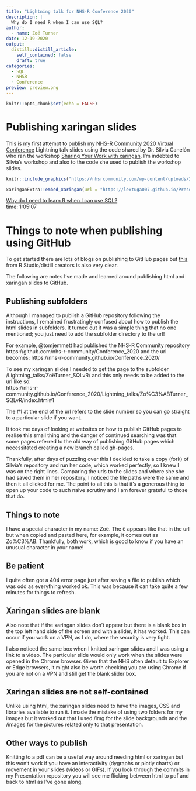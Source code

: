 ```yaml
---
title: "Lightning talk for NHS-R Conference 2020"
description: |
  Why do I need R when I can use SQL?
author:
  - name: Zoë Turner
date: 12-19-2020
output:
  distill::distill_article:
    self_contained: false
    draft: true
categories:
  - SQL
  - NHSR
  - Conference
preview: preview.png  
---
```



```r
knitr::opts_chunk$set(echo = FALSE)
```


# Publishing xaringan slides

This is my first attempt to publish my [NHS-R Community](https://nhsrcommunity.com/about/) [2020 Virtual Conference](https://nhsrcommunity.com/nhsr-conference-2020/) Lightning talk slides using the code shared by Dr. Silvia Canelón who ran the workshop [Sharing Your Work with xaringan](https://bit.ly/xaringan-nhsr). I'm indebted to Silvia's workshop and also to the code she used to publish the workshop slides.

<aside>
```r
knitr::include_graphics("https://nhsrcommunity.com/wp-content/uploads/2018/02/logo.png")

```
</aside>


```r
xaringanExtra::embed_xaringan(url = "https://lextuga007.github.io/Presentations/nhsr-conference-2020/SQLRTalk.html#1", ratio = "16:9")
```


<aside>
[Why do I need to learn R when I can use SQL?](https://www.youtube.com/watch?v=5eEaAxeDFRE) </br> time: 1:05:07
</aside>

# Things to note when publishing using GitHub

To get started there are lots of blogs on publishing to GitHub pages but [this](https://rstudio.github.io/distill/publish_website.html) from R Studio/distill creators is also very clear.

The following are notes I've made and learned around publishing html and xaringan slides to GitHub.

## Publishing subfolders

Although I managed to publish a GitHub repository following the instructions, I remained frustratingly confused about how to publish the html slides in subfolders. It turned out it was a simple thing that no one mentioned; you just need to add the subfolder directory to the url! 

For example, @tomjemmett had published the NHS-R Community repository https://github.com/nhs-r-community/Conference_2020 and the url becomes: https://nhs-r-community.github.io/Conference_2020/ 

To see my xaringan slides I needed to get the page to the subfolder /Lightning_talks/ZoëTurner_SQLvR/ and this only needs to be added to the url like so: </br>
https://nhs-r-community.github.io/Conference_2020/Lightning_talks/Zo%C3%ABTurner_SQLvR/index.html#1

The #1 at the end of the url refers to the slide number so you can go straight to a particular slide if you want.

It took me days of looking at websites on how to publish GitHub pages to realise this small thing and the danger of continued searching was that some pages referred to the old way of publishing GitHub pages which necessitated creating a new branch called gh-pages. 

Thankfully, after  days of puzzling over this I decided to take a copy (fork) of Silvia's repository and run her code, which worked perfectly, so I knew I was on the right lines. Comparing the urls to the slides and where she she had saved them in her repository, I  noticed the file paths were the same and then it all clicked for me. The point to all this is that it's a generous thing to open up your code to such naive scrutiny and I am forever grateful to those that do.

## Things to note

I have a special character in my name: Zoë. The ë appears like that in the url but when copied and pasted here, for example, it comes out as Zo%C3%AB. Thankfully, both work, which is good to know if you have an unusual character in your name!

## Be patient

I quite often got a 404 error page just after saving a file to publish which was odd as everything worked ok. This was because it can take quite a few minutes for things to refresh.

## Xaringan slides are blank

Also note that if the xaringan slides don't appear but there is a blank box in the top left hand side of the screen and with a slider, it has worked. This can occur if you work on a VPN, as I do, where the security is very tight.

I also noticed the same box when I knitted xaringan slides and I was using a link to a video. The particular slide would only work when the slides were opened in the Chrome browser. Given that the NHS often default to Explorer or Edge browsers, it might also be worth checking you are using Chrome if you are not on a VPN and still get the blank slider box.

## Xaringan slides are not self-contained

Unlike using html, the xaringan slides need to have the images, CSS and libraries available to run it. I made the mistake of using two folders for my images but it worked out that I used /img for the slide backgrounds and the /images for the pictures related only to that presentation. 

## Other ways to publish

Knitting to a pdf can be a useful way around needing html or xaringan but this won't work if you have an interactivity (dygraphs or plotly charts) or movement in your slides (videos or GIFs). If you look through the commits in my Presentation repository you will see me flicking between html to pdf and back to html as I've gone along. 